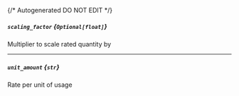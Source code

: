 {/* Autogenerated DO NOT EDIT  */}
##### `scaling_factor` *{`Optional[float]`}*
Multiplier to scale rated quantity by

---
##### `unit_amount` *{`str`}*
Rate per unit of usage


